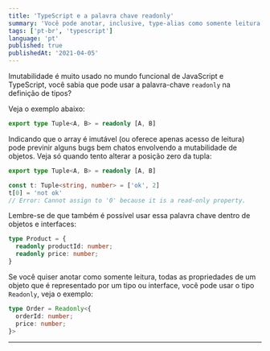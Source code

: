 ```yaml
---
title: 'TypeScript e a palavra chave readonly'
summary: 'Você pode anotar, inclusive, type-alias como somente leitura e assim garantir, em tempos de compilação, que sua estrutura de dados não vai ser alterada.'
tags: ['pt-br', 'typescript']
language: 'pt'
published: true
publishedAt: '2021-04-05'
---
```



Imutabilidade é muito usado no mundo funcional de JavaScript e TypeScript, você sabia que pode usar a palavra-chave `readonly` na definição de tipos?

Veja o exemplo abaixo:

```ts:/code/tuple.ts
export type Tuple<A, B> = readonly [A, B]
```

Indicando que o array é imutável (ou oferece apenas acesso de leitura) pode previnir alguns bugs bem chatos envolvendo a mutabilidade de objetos. Veja só quando tento alterar a posição zero da tupla:

```ts:/code/tuple.ts
export type Tuple<A, B> = readonly [A, B]

const t: Tuple<string, number> = ['ok', 2]
t[0] = 'not ok'
// Error: Cannot assign to '0' because it is a read-only property.
```

Lembre-se de que também é possível usar essa palavra chave dentro de objetos e interfaces:

```ts
type Product = {
  readonly productId: number;
  readonly price: number;
}
```

Se você quiser anotar como somente leitura, todas as propriedades de um objeto que é representado por um tipo ou interface, você pode usar o tipo `Readonly`, veja o exemplo:

```ts
type Order = Readonly<{
  orderId: number;
  price: number;
}>
```

---
